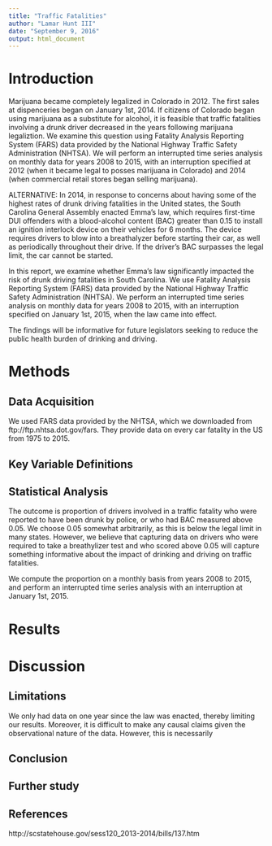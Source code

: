 ```yaml
---
title: "Traffic Fatalities"
author: "Lamar Hunt III"
date: "September 9, 2016"
output: html_document
---
```


# Introduction
Marijuana became completely legalized in Colorado in 2012. The first sales at dispenceries began on January 1st, 2014. If citizens of Colorado began using marijuana as a substitute for alcohol, it is feasible that traffic fatalities involving a drunk driver decreased in the years following marijuana legaliztion. We examine this question using Fatality Analysis Reporting System (FARS) data provided by the National Highway Traffic Safety Administration (NHTSA). We will perform an interrupted time series analysis on monthly data for years 2008 to 2015, with an interruption specified at 2012 (when it became legal to posses marijuana in Colorado) and 2014 (when commercial retail stores began selling marijuana).

ALTERNATIVE:
In 2014, in response to concerns about having some of the highest rates of drunk driving fatalities in the United states, the South Carolina General Assembly enacted Emma's law, which requires first-time DUI offenders with a blood-alcohol content (BAC) greater than 0.15 to install an ignition interlock device on their vehicles for 6 months. The device requires drivers to blow into a breathalyzer before starting their car, as well as periodically throughout their drive. If the driver's BAC surpasses the legal limit, the car cannot be started. 

In this report, we examine whether Emma's law significantly impacted the risk of drunk driving fatalities in South Carolina. We use Fatality Analysis Reporting System (FARS) data provided by the National Highway Traffic Safety Administration (NHTSA). We perform an interrupted time series analysis on monthly data for years 2008 to 2015, with an interruption specified on January 1st, 2015, when the law came into effect. 

The findings will be informative for future legislators seeking to reduce the public health burden of drinking and driving. 


# Methods
## Data Acquisition
We used FARS data provided by the NHTSA, which we downloaded from ftp://ftp.nhtsa.dot.gov/fars. They provide data on every car fatality in the US from 1975 to 2015.

## Key Variable Definitions


## Statistical Analysis
The outcome is proportion of drivers involved in a traffic fatality who were reported to have been drunk by police, or who had BAC measured above 0.05. We choose 0.05 somewhat arbitrarily, as this is below the legal limit in many states. However, we believe that capturing data on drivers who were required to take a breathylizer test and who scored above 0.05 will capture something informative about the impact of drinking and driving on traffic fatalities. 

We compute the proportion on a monthly basis from years 2008 to 2015, and perform an interrupted time series analysis with an interruption at January 1st, 2015. 

# Results

# Discussion
## Limitations
We only had data on one year since the law was enacted, thereby limiting our results. Moreover, it is difficult to make any causal claims given the observational nature of the data. However, this is necessarily  

## Conclusion

## Further study

## References
http://scstatehouse.gov/sess120_2013-2014/bills/137.htm
```r

```


